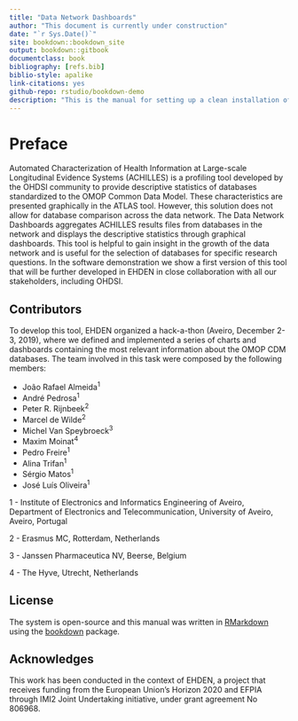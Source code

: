 ```yaml
--- 
title: "Data Network Dashboards"
author: "This document is currently under construction"
date: "`r Sys.Date()`"
site: bookdown::bookdown_site
output: bookdown::gitbook
documentclass: book
bibliography: [refs.bib]
biblio-style: apalike
link-citations: yes
github-repo: rstudio/bookdown-demo
description: "This is the manual for setting up a clean installation of the dashboards used in the EHDEN project."
---
```


# Preface {-}

<!--<img src="images/Cover/Cover.png" width="250" height="375" alt="Cover image" align="right" style="margin: 0 1em 0 1em" /> -->

Automated Characterization of Health Information at Large-scale Longitudinal Evidence Systems (ACHILLES) is a profiling tool developed by the OHDSI community to provide descriptive statistics of databases standardized to the OMOP Common Data Model. These characteristics are presented graphically in the ATLAS tool. However, this solution does not allow for database comparison across the data network. The Data Network Dashboards aggregates ACHILLES results files from databases in the network and displays the descriptive statistics through graphical dashboards. This tool is helpful to gain insight in the growth of the data network and is useful for the selection of databases for specific research questions. In the software demonstration we show a first version of this tool that will be further developed in EHDEN in close collaboration with all our stakeholders, including OHDSI.


## Contributors {-}

To develop this tool, EHDEN organized a hack-a-thon (Aveiro, December 2-3, 2019), where we defined and implemented a series of charts and dashboards containing the most relevant information about the OMOP CDM databases. The team involved in this task were composed by the following members:

* João Rafael Almeida^1^
* André Pedrosa^1^
* Peter R. Rijnbeek^2^
* Marcel de Wilde^2^
* Michel Van Speybroeck^3^
* Maxim Moinat^4^
* Pedro Freire^1^
* Alina Trifan^1^
* Sérgio Matos^1^
* José Luís Oliveira^1^

1 - Institute of Electronics and Informatics Engineering of Aveiro, Department of Electronics and Telecommunication, University of Aveiro, Aveiro, Portugal

2 - Erasmus MC, Rotterdam, Netherlands

3 - Janssen Pharmaceutica NV, Beerse, Belgium

4 - The Hyve, Utrecht, Netherlands

## License {-}

The system is open-source <!--under the license ....-->
and this manual was written in [RMarkdown](https://rmarkdown.rstudio.com) using the [bookdown](https://bookdown.org) package.

## Acknowledges {-}

This work has been conducted in the context of EHDEN, a project that receives funding from the European Union’s Horizon 2020 and EFPIA through IMI2 Joint Undertaking initiative, under grant agreement No 806968.
